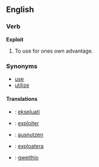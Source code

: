 ==English==
===Verb===
'''Exploit'''
# To use for ones own advantage.

===Synonyms===
*[[use]]
*[[utilize]]

====Translations====
* {{eo}}: [[ekspluati]]
* {{fr}}: [[exploiter]]
* {{de}}: [[ausnutzen]]
* {{sv}}: [[exploatera]]
* {{cy}}: [[gweithio]]